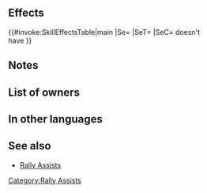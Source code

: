 {{Assist
|tagid=SID_攻撃速さの応援＋
|name=Rally Atk/Spd+
|range=1
|effect=Grants Atk/Spd+6 to target ally for 1 turn.
|cost=400
|required=Rally Atk/Spd
|exclusive=0
|canUseMove={{MoveList|all}}
|canUseWeapon={{WeaponList|exclude=Staff}}
|properties=random_owner,random_inherit_base
}}
==Effects==
{{#invoke:SkillEffectsTable|main
|Se={{Eft|Bonuses|Atk/Spd|6}}
|SeT={{Tgt|Target Ally}}
|SeC={{Tgt|Target Ally}} doesn't<br>have {{SEt|Isolation}}
}}
==Notes==
{{Bonuses}}
==List of owners==
{{Skill Hero List}}
==In other languages==
{{OtherLanguages
|english=Rally Atk/Spd+
|japanese=攻撃速さの応援＋
|german=Ang./Ges. sam.+
|spanishEU=Poten. Ata/Vel +
|spanishLA=Pot. Atq./Vel. +
|french=Rall. : Atq/Vit +
|italian=Sprone Att/Vel+
|chineseTW=攻擊速度支援＋
|portuguese=Atq./Vel. nímios+
}}
==See also==
* [[Rally Assists]]
{{Assists Navbox}}
[[Category:Rally Assists]]